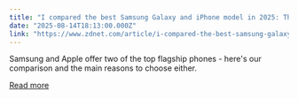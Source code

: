 ```yaml
---
title: "I compared the best Samsung Galaxy and iPhone model in 2025: The winner is not so obvious"
date: "2025-08-14T18:13:00.000Z"
link: "https://www.zdnet.com/article/i-compared-the-best-samsung-galaxy-and-iphone-model-in-2025-the-winner-is-not-so-obvious/"
---
```


Samsung and Apple offer two of the top flagship phones - here's our comparison and the main reasons to choose either.

[Read more](https://www.zdnet.com/article/i-compared-the-best-samsung-galaxy-and-iphone-model-in-2025-the-winner-is-not-so-obvious/)
